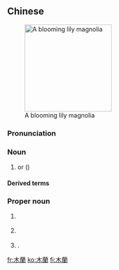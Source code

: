 {{also|木兰}}
==Chinese==
{{zh-forms|s=木兰}}
{{zh-wp|zh|en:Magnolia liliiflora|en:Mulan (disambiguation)}}
[[File:Magnolia liliiflora 2015 G1.jpg|thumb|200px|right|A blooming lily magnolia]]

===Pronunciation===
{{zh-pron
|m=mùlán,Mùlán
|c=muk6 laan4
|mn=bo̍k-lân
|cat=n,pn
}}

===Noun===
{{zh-noun}}

# {{lb|zh|botany}} {{vern|red magnolia|red}} or {{vern|lily magnolia}} ({{taxlink|Magnolia liliiflora|species|noshow=1|ver=161126}})

====Derived terms====
{{zh-der|木蘭花|木蘭步|木蘭舟}}

===Proper noun===
{{zh-proper noun}}

# {{lb|zh|Chinese legend}} {{w|Mulan}} {{gloss|a [[legendary]] [[female]] [[warrior]], usually given the surname Hua {{lang|zh|花}}}}
# {{zh-div|縣}} {{w|Mulan County}} {{gloss|a county of [[Harbin]], [[Heilongjiang]]}}
# {{zh-div|溪}} {{w|Mulan River}} {{gloss|a [[watercourse]] of [[central]] [[Fujian]] which [[enter]]s the [[Taiwan Strait]] in [[Putian]]'s [[Hanjiang]] [[district|District]]}}.

[[fr:木蘭]]
[[ko:木蘭]]
[[fi:木蘭]]